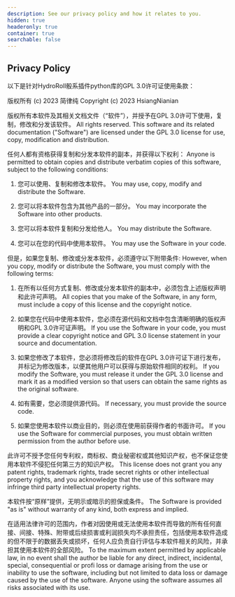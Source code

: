 ```yaml
---
description: See our privacy policy and how it relates to you.
hidden: true
headeronly: true
container: true
searchable: false
---
```


## Privacy Policy

以下是针对HydroRoll骰系插件python库的GPL 3.0许可证使用条款：

版权所有 (c) 2023 简律纯
Copyright (c) 2023 HsiangNianian

版权所有本软件及其相关文档文件（“软件”），并授予在GPL 3.0许可下使用，复制，修改和分发该软件。
All rights reserved. This software and its related documentation ("Software") are licensed under the GPL 3.0 license for use, copy, modification and distribution.

任何人都有资格获得复制和分发本软件的副本，并获得以下权利：
Anyone is permitted to obtain copies and distribute verbatim copies of this software, subject to the following conditions:

1. 您可以使用、复制和修改本软件。
   You may use, copy, modify and distribute the Software.

2. 您可以将本软件包含为其他产品的一部分。
   You may incorporate the Software into other products.

3. 您可以将本软件复制和分发给他人。
   You may distribute the Software.

4. 您可以在您的代码中使用本软件。
   You may use the Software in your code.

但是，如果您复制、修改或分发本软件，必须遵守以下附带条件:
However, when you copy, modify or distribute the Software, you must comply with the following terms:

1. 在所有以任何方式复制、修改或分发本软件的副本中，必须包含上述版权声明和此许可声明。
   All copies that you make of the Software, in any form, must include a copy of this license and the copyright notice.

2. 如果您在代码中使用本软件，您必须在源代码和文档中包含清晰明确的版权声明和GPL 3.0许可证声明。
   If you use the Software in your code, you must provide a clear copyright notice and GPL 3.0 license statement in your source and documentation.

3. 如果您修改了本软件，您必须将修改后的软件在GPL 3.0许可证下进行发布，并标记为修改版本，以便其他用户可以获得与原始软件相同的权利。
   If you modify the Software, you must release it under the GPL 3.0 license and mark it as a modified version so that users can obtain the same rights as the original software.

4. 如有需要，您必须提供源代码。
   If necessary, you must provide the source code.

5. 如果您使用本软件以商业目的，则必须在使用前获得作者的书面许可。
   If you use the Software for commercial purposes, you must obtain written permission from the author before use.

此许可不授予您任何专利权，商标权、商业秘密权或其他知识产权，也不保证您使用本软件不侵犯任何第三方的知识产权。
This license does not grant you any patent rights, trademark rights, trade secret rights or other intellectual property rights, and you acknowledge that the use of this software may infringe third party intellectual property rights.

本软件按“原样”提供，无明示或暗示的担保或条件。
The Software is provided "as is" without warranty of any kind, both express and implied.

在适用法律许可的范围内，作者对因使用或无法使用本软件而导致的所有任何直接、间接、特殊、附带或后续损害或利润损失均不承担责任，包括使用本软件造成的但不限于的数据丢失或损坏，任何人应负责自行评估与本软件相关的风险，并承担其使用本软件的全部风险。
To the maximum extent permitted by applicable law, in no event shall the author be liable for any direct, indirect, incidental, special, consequential or profi loss or damage arising from the use or inability to use the software, including but not limited to data loss or damage caused by the use of the software. Anyone using the software assumes all risks associated with its use.